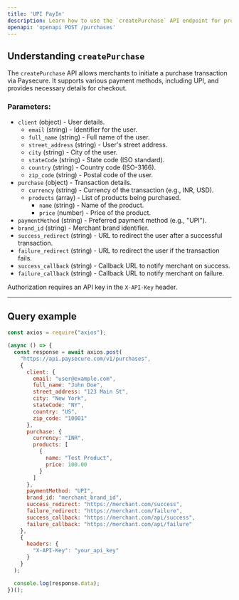 ```yaml
---
title: 'UPI PayIn'
description: Learn how to use the `createPurchase` API endpoint for processing UPI transactions.
openapi: 'openapi POST /purchases'
---
```


## Understanding `createPurchase`

The `createPurchase` API allows merchants to initiate a purchase transaction via Paysecure. It supports various payment methods, including UPI, and provides necessary details for checkout.

### Parameters:
- `client` (object) - User details.
  - `email` (string) - Identifier for the user.
  - `full_name` (string) - Full name of the user.
  - `street_address` (string) - User's street address.
  - `city` (string) - City of the user.
  - `stateCode` (string) - State code (ISO standard).
  - `country` (string) - Country code (ISO-3166).
  - `zip_code` (string) - Postal code of the user.
- `purchase` (object) - Transaction details.
  - `currency` (string) - Currency of the transaction (e.g., INR, USD).
  - `products` (array) - List of products being purchased.
    - `name` (string) - Name of the product.
    - `price` (number) - Price of the product.
- `paymentMethod` (string) - Preferred payment method (e.g., "UPI").
- `brand_id` (string) - Merchant brand identifier.
- `success_redirect` (string) - URL to redirect the user after a successful transaction.
- `failure_redirect` (string) - URL to redirect the user if the transaction fails.
- `success_callback` (string) - Callback URL to notify merchant on success.
- `failure_callback` (string) - Callback URL to notify merchant on failure.

<Warning>Authorization requires an API key in the `X-API-Key` header.</Warning>

***

## Query example

```javascript JavaScript
const axios = require("axios");

(async () => {
  const response = await axios.post(
    "https://api.paysecure.com/v1/purchases",
    {
      client: {
        email: "user@example.com",
        full_name: "John Doe",
        street_address: "123 Main St",
        city: "New York",
        stateCode: "NY",
        country: "US",
        zip_code: "10001"
      },
      purchase: {
        currency: "INR",
        products: [
          {
            name: "Test Product",
            price: 100.00
          }
        ]
      },
      paymentMethod: "UPI",
      brand_id: "merchant_brand_id",
      success_redirect: "https://merchant.com/success",
      failure_redirect: "https://merchant.com/failure",
      success_callback: "https://merchant.com/api/success",
      failure_callback: "https://merchant.com/api/failure"
    },
    {
      headers: {
        "X-API-Key": "your_api_key"
      }
    }
  );

  console.log(response.data);
})();
```
